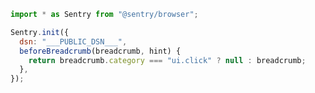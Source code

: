 ```javascript
import * as Sentry from "@sentry/browser";

Sentry.init({
  dsn: "___PUBLIC_DSN___",
  beforeBreadcrumb(breadcrumb, hint) {
    return breadcrumb.category === "ui.click" ? null : breadcrumb;
  },
});
```
